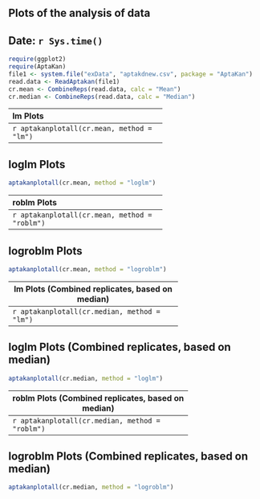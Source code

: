 Plots of the analysis of data
-------------------------------
  
  Date: `r Sys.time()`
-------------------------------

  ````r
require(ggplot2)
require(AptaKan)
file1 <- system.file("exData", "aptakdnew.csv", package = "AptaKan")
read.data <- ReadAptakan(file1)
cr.mean <- CombineReps(read.data, calc = "Mean")
cr.median <- CombineReps(read.data, calc = "Median")
````

-------------------------------------------
lm Plots
-------------------------------------------
  ````r
aptakanplotall(cr.mean, method = "lm")
````

-------------------------------------------
loglm Plots
-------------------------------------------
  ````r
aptakanplotall(cr.mean, method = "loglm")
````

-------------------------------------------
roblm Plots
-------------------------------------------
  ````r
aptakanplotall(cr.mean, method = "roblm")
```` 

--------------------------------------------
logroblm Plots
-------------------------------------------
  ````r
aptakanplotall(cr.mean, method = "logroblm")
````

-----------------------------------------------
lm Plots (Combined replicates, based on median)
-----------------------------------------------
  ````r
aptakanplotall(cr.median, method = "lm")
````

--------------------------------------------------
loglm Plots (Combined replicates, based on median)
--------------------------------------------------
  ````r
aptakanplotall(cr.median, method = "loglm")
````

--------------------------------------------------
roblm Plots (Combined replicates, based on median)
--------------------------------------------------
  ````r
aptakanplotall(cr.median, method = "roblm")
```` 

-----------------------------------------------------
logroblm Plots (Combined replicates, based on median)
-----------------------------------------------------
  ````r
aptakanplotall(cr.median, method = "logroblm")
````
